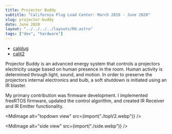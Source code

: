 ```yaml
---
title: Projector Buddy
subtitle: "California Plug Load Center: March 2019 - June 2020"
slug: projector-buddy
date: June 2020
layout: "../../../../layouts/Md.astro"
tags: ["dev", "hardware"]
---
```



- [calplug](http://calplug.org/)
- [calit2](https://www.calit2.uci.edu/)

Projector Buddy is an advanced energy system that controls a projectors
electricity usage based on human presence in the room. Human activity is
determined through light, sound, and motion. In order to preserve the projectors
internal electronics and bulb, a soft shutdown is initiated using an IR blaster.

My primary contribution was firmware development. I implemented freeRTOS
firmware, updated the control algorithm, and created IR Receiver and IR Emitter
functionality.

<MdImage alt="topdown view" src={import("./topV2.webp")} />

<MdImage alt="side view" src={import("./side.webp")} />
